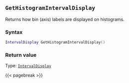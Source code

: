 ## `GetHistogramIntervalDisplay`

Returns how bin (axis) labels are displayed on histograms.

### Syntax {-}

``` .lua
IntervalDisplay GetHistogramIntervalDisplay()
```


### Return value {-}

Type: [`IntervalDisplay`](#intervaldisplay)


{{< pagebreak >}}